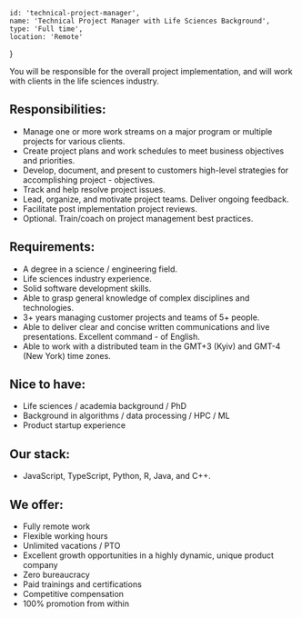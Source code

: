 
    id: 'technical-project-manager',
    name: 'Technical Project Manager with Life Sciences Background',
    type: 'Full time',
    location: 'Remote'
}

<Card meta={meta}>

You will be responsible for the overall project implementation, and will work with clients in the life sciences industry.

## Responsibilities:

- Manage one or more work streams on a major program or multiple projects for various clients.
- Create project plans and work schedules to meet business objectives and priorities.
- Develop, document, and present to customers high-level strategies for accomplishing project - objectives.
- Track and help resolve project issues.
- Lead, organize, and motivate project teams. Deliver ongoing feedback.
- Facilitate post implementation project reviews.
- Optional. Train/coach on project management best practices.

## Requirements:

- A degree in a science / engineering field.
- Life sciences industry experience.
- Solid software development skills.
- Able to grasp general knowledge of complex disciplines and technologies.
- 3+ years managing customer projects and teams of 5+ people.
- Able to deliver clear and concise written communications and live presentations. Excellent command - of English.
- Able to work with a distributed team in the GMT+3 (Kyiv) and GMT-4 (New York) time zones.

## Nice to have:

- Life sciences / academia background / PhD
- Background in algorithms / data processing / HPC / ML
- Product startup experience

## Our stack:

- JavaScript, TypeScript, Python, R, Java, and C++.

## We offer:

- Fully remote work
- Flexible working hours
- Unlimited vacations / PTO
- Excellent growth opportunities in a highly dynamic, unique product company
- Zero bureaucracy
- Paid trainings and certifications
- Competitive compensation
- 100% promotion from within

</Card>